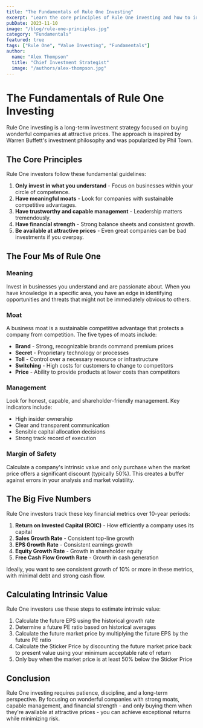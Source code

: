 ```yaml
---
title: "The Fundamentals of Rule One Investing"
excerpt: "Learn the core principles of Rule One investing and how to identify wonderful companies at attractive prices."
pubDate: 2023-11-10
image: "/blog/rule-one-principles.jpg"
category: "Fundamentals"
featured: true
tags: ["Rule One", "Value Investing", "Fundamentals"]
author:
  name: "Alex Thompson"
  title: "Chief Investment Strategist"
  image: "/authors/alex-thompson.jpg"
---
```


# The Fundamentals of Rule One Investing

Rule One investing is a long-term investment strategy focused on buying wonderful companies at attractive prices. The approach is inspired by Warren Buffett's investment philosophy and was popularized by Phil Town.

## The Core Principles

Rule One investors follow these fundamental guidelines:

1. **Only invest in what you understand** - Focus on businesses within your circle of competence.
2. **Have meaningful moats** - Look for companies with sustainable competitive advantages.
3. **Have trustworthy and capable management** - Leadership matters tremendously.
4. **Have financial strength** - Strong balance sheets and consistent growth.
5. **Be available at attractive prices** - Even great companies can be bad investments if you overpay.

## The Four Ms of Rule One

### Meaning

Invest in businesses you understand and are passionate about. When you have knowledge in a specific area, you have an edge in identifying opportunities and threats that might not be immediately obvious to others.

### Moat

A business moat is a sustainable competitive advantage that protects a company from competition. The five types of moats include:

- **Brand** - Strong, recognizable brands command premium prices
- **Secret** - Proprietary technology or processes
- **Toll** - Control over a necessary resource or infrastructure
- **Switching** - High costs for customers to change to competitors
- **Price** - Ability to provide products at lower costs than competitors

### Management

Look for honest, capable, and shareholder-friendly management. Key indicators include:

- High insider ownership
- Clear and transparent communication
- Sensible capital allocation decisions
- Strong track record of execution

### Margin of Safety

Calculate a company's intrinsic value and only purchase when the market price offers a significant discount (typically 50%). This creates a buffer against errors in your analysis and market volatility.

## The Big Five Numbers

Rule One investors track these key financial metrics over 10-year periods:

1. **Return on Invested Capital (ROIC)** - How efficiently a company uses its capital
2. **Sales Growth Rate** - Consistent top-line growth
3. **EPS Growth Rate** - Consistent earnings growth
4. **Equity Growth Rate** - Growth in shareholder equity
5. **Free Cash Flow Growth Rate** - Growth in cash generation

Ideally, you want to see consistent growth of 10% or more in these metrics, with minimal debt and strong cash flow.

## Calculating Intrinsic Value

Rule One investors use these steps to estimate intrinsic value:

1. Calculate the future EPS using the historical growth rate
2. Determine a future PE ratio based on historical averages
3. Calculate the future market price by multiplying the future EPS by the future PE ratio
4. Calculate the Sticker Price by discounting the future market price back to present value using your minimum acceptable rate of return
5. Only buy when the market price is at least 50% below the Sticker Price

## Conclusion

Rule One investing requires patience, discipline, and a long-term perspective. By focusing on wonderful companies with strong moats, capable management, and financial strength - and only buying them when they're available at attractive prices - you can achieve exceptional returns while minimizing risk.
